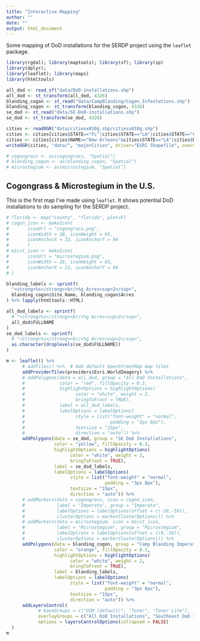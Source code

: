```yaml
---
title: "Interactive Mapping"
author: ""
date: ""
output: html_document
---
```


Some mapping of DoD installations for the SERDP project using the `leaflet` package.

```r
library(rgdal); library(maptools); library(sf); library(sp)
library(dplyr); 
library(leaflet); library(maps)
library(htmltools)
```

```r

all_dod <- read_sf("data/DoD-installations.shp")
all_dod <- st_transform(all_dod, 4326)
blanding_cogon <- st_read("data/CampBlanding/Cogon_Infestations.shp")
blanding_cogon <- st_transform(blanding_cogon, 4326)
se_dod <- st_read("data/SE-DoD-installations.shp")
se_dod <- st_transform(se_dod, 4326)

cities <- readOGR("data/citiesx010g_shp/citiesx010g.shp")  
cities <- cities[cities$STATE=="FL"|cities$STATE=="LA"|cities$STATE=="GA"|cities$STATE=="AL"|cities$STATE=="MS"|cities$STATE=="SC",]
cities <- cities[cities$NAME=="New Orleans"&cities$STATE=="LA"|cities$NAME=="Orlando"|cities$NAME=="Atlanta"&cities$STATE=="GA"|cities$NAME=="Birmingham",]
writeOGR(cities, "data/", "majorCities", driver="ESRI Shapefile", overwrite_layer = T)

```

```r
# cogongrass <- as(cogongrass, "Spatial")
# blanding_cogon <- as(blanding_cogon, "Spatial")
# microstegium <- as(microstegium, "Spatial")
```

## Cogongrass & Microstegium in the U.S.
This is the first map I've made using `leaflet`. It shows potential DoD installations to do sampling for the SERDP project.
```r
# florida <- map("county", "florida", plot=F)
# cogon_icon <- makeIcon(
#       iconUrl = "cogongrass.png",
#       iconWidth = 28, iconHeight = 65,
#       iconAnchorX = 22, iconAnchorY = 94
#       )
# micst_icon <- makeIcon(
#       iconUrl = "microstegium.png",
#       iconWidth = 28, iconHeight = 65,
#       iconAnchorX = 22, iconAnchorY = 94
# )

blanding_labels <- sprintf(
  "<strong>%s</strong><br/>%g Acres<sup>2</sup>",
  blanding_cogon$Site_Name, blanding_cogon$Acres
) %>% lapply(htmltools::HTML)

all_dod_labels <- sprintf(
  # "<strong>%s</strong><br/>%g Acres<sup>2</sup>",
  all_dod$FULLNAME
)
se_dod_labels <- sprintf(
  # "<strong>%s</strong><br/>%g Acres<sup>2</sup>",
  as.character(droplevels(se_dod$FULLNAME))
)

m <- leaflet() %>%
      # addTiles() %>%  # Add default OpenStreetMap map tiles
      addProviderTiles(providers$Esri.WorldImagery) %>% 
      # addPolygons(data = all_dod, group = "All DoD Installations",
      #             color = "red", fillOpacity = 0.3,
      #             highlightOptions = highlightOptions(
      #                   color = "white", weight = 2,
      #                   bringToFront = TRUE),
      #             label = all_dod_labels,
      #             labelOptions = labelOptions(
      #                   style = list("font-weight" = "normal", 
      #                                padding = "3px 8px"),
      #                   textsize = "15px",
      #                   direction = "auto")) %>% 
      addPolygons(data = se_dod, group = "SE DoD Installations",
                  color = "yellow", fillOpacity = 0.3,
                  highlightOptions = highlightOptions(
                        color = "white", weight = 2,
                        bringToFront = TRUE),
                  label = se_dod_labels,
                  labelOptions = labelOptions(
                        style = list("font-weight" = "normal", 
                                     padding = "3px 8px"),
                        textsize = "15px",
                        direction = "auto")) %>% 
      # addMarkers(data = cogongrass, icon = cogon_icon,
      #            label = "Imperata", group = "Imperata",
      #            labelOptions = labelOptions(offset = c(-10,-50)), 
      #            clusterOptions = markerClusterOptions()) %>%
      # addMarkers(data = microstegium, icon = micst_icon,
      #            label = "Microstegium", group = "Microstegium",
      #            labelOptions = labelOptions(offset = c(0,-50)),
      #            clusterOptions = markerClusterOptions()) %>% 
      addPolygons(data = blanding_cogon, group = "Camp Blanding Imperata Infestation",
                  color = "orange", fillOpacity = 0.3,
                  highlightOptions = highlightOptions(
                        color = "white", weight = 2,
                        bringToFront = TRUE),
                  label = blanding_labels,
                  labelOptions = labelOptions(
                        style = list("font-weight" = "normal", 
                                     padding = "3px 8px"),
                        textsize = "15px",
                        direction = "auto")) %>% 
      addLayersControl(
            # baseGroups = c("OSM (default)", "Toner", "Toner Lite"),
            overlayGroups = c("All DoD Installations", "Southeast DoD Installations", "Camp Blanding IMCY Infestation"),
            options = layersControlOptions(collapsed = FALSE)
  )
m
```


